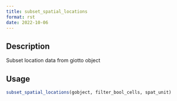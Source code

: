 ```yaml
--- 
title: subset_spatial_locations 
format: rst 
date: 2022-10-06 
--- 
```


## Description

Subset location data from giotto object


## Usage

```r
subset_spatial_locations(gobject, filter_bool_cells, spat_unit)
```


